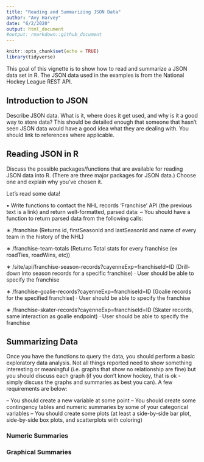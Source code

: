 ```yaml
---
title: "Reading and Summarizing JSON Data"
author: "Avy Harvey"
date: "6/2/2020"
output: html_document
#output: rmarkdown::github_document
---
```


```r
knitr::opts_chunk$set(echo = TRUE)
library(tidyverse)
```

This goal of this vignette is to show how to read and summarize a JSON data set in R. The JSON data used in the examples is from the National Hockey League REST API.

## Introduction to JSON

Describe JSON data. What is it, where does it get used, and why is it a good way to store data? This
should be detailed enough that someone that hasn’t seen JSON data would have a good idea what they
are dealing with. You should link to references where applicable.

## Reading JSON in R

Discuss the possible packages/functions that are available for reading JSON data into R. (There are
three major packages for JSON data.) Choose one and explain why you’ve chosen it.

Let's read some data!

• Write functions to contact the NHL records ‘Franchise’ API (the previous text is a link) and return well-formatted, parsed data:
– You should have a function to return parsed data from the following calls:

∗ /franchise (Returns id, firstSeasonId and lastSeasonId and name of every team in the history of the NHL)

∗ /franchise-team-totals (Returns Total stats for every franchise (ex roadTies, roadWins, etc))

∗ /site/api/franchise-season-records?cayenneExp=franchiseId=ID (Drill-down into season records for a specific franchise)
· User should be able to specify the franchise

∗ /franchise-goalie-records?cayenneExp=franchiseId=ID (Goalie records for the specified franchise)
· User should be able to specify the franchise

∗ /franchise-skater-records?cayenneExp=franchiseId=ID (Skater records, same interaction as goalie endpoint)
· User should be able to specify the franchise

## Summarizing Data

Once you have the functions to query the data, you should perform a basic exploratory data analysis.
Not all things reported need to show something interesting or meaningful (i.e. graphs that show no
relationship are fine) but you should discuss each graph (if you don’t know hockey, that is ok - simply
discuss the graphs and summaries as best you can). A few requirements are below:

– You should create a new variable at some point
– You should create some contingency tables and numeric summaries by some of your categorical variables
– You should create some plots (at least a side-by-side bar plot, side-by-side box plots, and scatterplots with coloring)

### Numeric Summaries


### Graphical Summaries